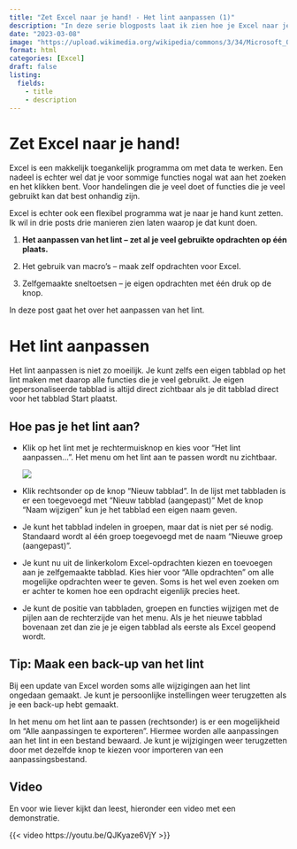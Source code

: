 ```yaml
---
title: "Zet Excel naar je hand! - Het lint aanpassen (1)"
description: "In deze serie blogposts laat ik zien hoe je Excel naar je hand kunt zetten."
date: "2023-03-08"
image: "https://upload.wikimedia.org/wikipedia/commons/3/34/Microsoft_Office_Excel_%282019%E2%80%93present%29.svg"
format: html
categories: [Excel] 
draft: false
listing: 
  fields:
    - title
    - description
---
```


# Zet Excel naar je hand!

Excel is een makkelijk toegankelijk programma om met data te werken. Een nadeel is echter wel dat je voor sommige functies nogal wat aan het zoeken en het klikken bent. Voor handelingen die je veel doet of functies die je veel gebruikt kan dat best onhandig zijn.

Excel is echter ook een flexibel programma wat je naar je hand kunt zetten. Ik wil in drie posts drie manieren zien laten waarop je dat kunt doen.

1.  **Het aanpassen van het lint -- zet al je veel gebruikte opdrachten op één plaats.**

2.  Het gebruik van macro's -- maak zelf opdrachten voor Excel.

3.  Zelfgemaakte sneltoetsen -- je eigen opdrachten met één druk op de knop.

In deze post gaat het over het aanpassen van het lint.

# Het lint aanpassen

Het lint aanpassen is niet zo moeilijk. Je kunt zelfs een eigen tabblad op het lint maken met daarop alle functies die je veel gebruikt. Je eigen gepersonaliseerde tabblad is altijd direct zichtbaar als je dit tabblad direct voor het tabblad Start plaatst.

## Hoe pas je het lint aan?

-   Klik op het lint met je rechtermuisknop en kies voor "Het lint aanpassen...". Het menu om het lint aan te passen wordt nu zichtbaar.

    ![](images/paste-061C5D72.png){.column-margin}

-   Klik rechtsonder op de knop "Nieuw tabblad". In de lijst met tabbladen is er een toegevoegd met "Nieuw tabblad (aangepast)" Met de knop "Naam wijzigen" kun je het tabblad een eigen naam geven.

-   Je kunt het tabblad indelen in groepen, maar dat is niet per sé nodig. Standaard wordt al één groep toegevoegd met de naam "Nieuwe groep (aangepast)".

-   Je kunt nu uit de linkerkolom Excel-opdrachten kiezen en toevoegen aan je zelfgemaakte tabblad. Kies hier voor "Alle opdrachten" om alle mogelijke opdrachten weer te geven. Soms is het wel even zoeken om er achter te komen hoe een opdracht eigenlijk precies heet.

-   Je kunt de positie van tabbladen, groepen en functies wijzigen met de pijlen aan de rechterzijde van het menu. Als je het nieuwe tabblad bovenaan zet dan zie je je eigen tabblad als eerste als Excel geopend wordt.

::: callout-tip
## Tip: Maak een back-up van het lint

Bij een update van Excel worden soms alle wijzigingen aan het lint ongedaan gemaakt. Je kunt je persoonlijke instellingen weer terugzetten als je een back-up hebt gemaakt.

In het menu om het lint aan te passen (rechtsonder) is er een mogelijkheid om "Alle aanpassingen te exporteren". Hiermee worden alle aanpassingen aan het lint in een bestand bewaard. Je kunt je wijzigingen weer terugzetten door met dezelfde knop te kiezen voor importeren van een aanpassingsbestand.
:::

## Video

En voor wie liever kijkt dan leest, hieronder een video met een demonstratie.

{{< video https://youtu.be/QJKyaze6VjY >}}

